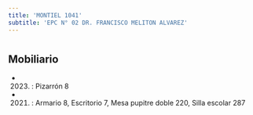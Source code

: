 ```yaml
---
title: 'MONTIEL 1041'
subtitle: 'EPC N° 02 DR. FRANCISCO MELITON ALVAREZ'
---
```


#


## Mobiliario

*  (2023) : Pizarrón 8 

*  (2021) : Armario 8, Escritorio 7, Mesa pupitre doble 220, Silla escolar 287 



